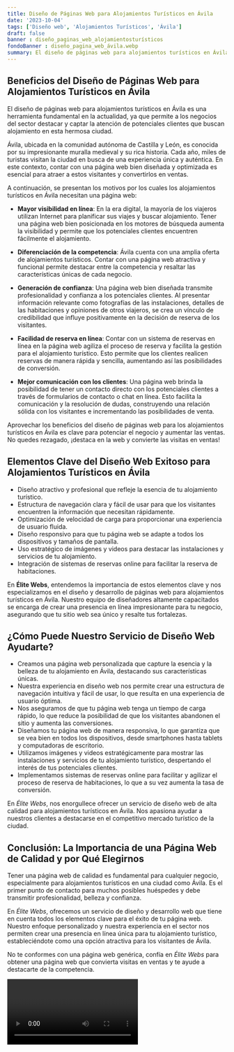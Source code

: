 ```yaml
---
title: Diseño de Páginas Web para Alojamientos Turísticos en Ávila
date: '2023-10-04'
tags: ['Diseño web', 'Alojamientos Turísticos', 'Ávila']
draft: false
banner : diseño_paginas_web_alojamientosturísticos
fondoBanner : diseño_pagina_web_ávila.webp
summary: El diseño de páginas web para alojamientos turísticos en Ávila es una herramienta fundamental en la actualidad, ya que permite a los negocios del sector destacar y captar la atención de potenciales clientes que buscan alojamiento en esta hermosa ciudad.
---
```


## Beneficios del Diseño de Páginas Web para Alojamientos Turísticos en Ávila

El diseño de páginas web para alojamientos turísticos en Ávila es una herramienta fundamental en la actualidad, ya que permite a los negocios del sector destacar y captar la atención de potenciales clientes que buscan alojamiento en esta hermosa ciudad.

Ávila, ubicada en la comunidad autónoma de Castilla y León, es conocida por su impresionante muralla medieval y su rica historia. Cada año, miles de turistas visitan la ciudad en busca de una experiencia única y auténtica. En este contexto, contar con una página web bien diseñada y optimizada es esencial para atraer a estos visitantes y convertirlos en ventas.

A continuación, se presentan los motivos por los cuales los alojamientos turísticos en Ávila necesitan una página web:

- **Mayor visibilidad en línea**: En la era digital, la mayoría de los viajeros utilizan Internet para planificar sus viajes y buscar alojamiento. Tener una página web bien posicionada en los motores de búsqueda aumenta la visibilidad y permite que los potenciales clientes encuentren fácilmente el alojamiento.

- **Diferenciación de la competencia**: Ávila cuenta con una amplia oferta de alojamientos turísticos. Contar con una página web atractiva y funcional permite destacar entre la competencia y resaltar las características únicas de cada negocio.

- **Generación de confianza**: Una página web bien diseñada transmite profesionalidad y confianza a los potenciales clientes. Al presentar información relevante como fotografías de las instalaciones, detalles de las habitaciones y opiniones de otros viajeros, se crea un vínculo de credibilidad que influye positivamente en la decisión de reserva de los visitantes.

- **Facilidad de reserva en línea**: Contar con un sistema de reservas en línea en la página web agiliza el proceso de reserva y facilita la gestión para el alojamiento turístico. Esto permite que los clientes realicen reservas de manera rápida y sencilla, aumentando así las posibilidades de conversión.

- **Mejor comunicación con los clientes**: Una página web brinda la posibilidad de tener un contacto directo con los potenciales clientes a través de formularios de contacto o chat en línea. Esto facilita la comunicación y la resolución de dudas, construyendo una relación sólida con los visitantes e incrementando las posibilidades de venta.

Aprovechar los beneficios del diseño de páginas web para los alojamientos turísticos en Ávila es clave para potenciar el negocio y aumentar las ventas. No quedes rezagado, ¡destaca en la web y convierte las visitas en ventas!

<GifSeo />

<Cta />

## Elementos Clave del Diseño Web Exitoso para Alojamientos Turísticos en Ávila
- Diseño atractivo y profesional que refleje la esencia de tu alojamiento turístico.
- Estructura de navegación clara y fácil de usar para que los visitantes encuentren la información que necesitan rápidamente.
- Optimización de velocidad de carga para proporcionar una experiencia de usuario fluida.
- Diseño responsivo para que tu página web se adapte a todos los dispositivos y tamaños de pantalla.
- Uso estratégico de imágenes y videos para destacar las instalaciones y servicios de tu alojamiento.
- Integración de sistemas de reservas online para facilitar la reserva de habitaciones.

En **Élite Webs**, entendemos la importancia de estos elementos clave y nos especializamos en el diseño y desarrollo de páginas web para alojamientos turísticos en Ávila. Nuestro equipo de diseñadores altamente capacitados se encarga de crear una presencia en línea impresionante para tu negocio, asegurando que tu sitio web sea único y resalte tus fortalezas.

## ¿Cómo Puede Nuestro Servicio de Diseño Web Ayudarte?
- Creamos una página web personalizada que capture la esencia y la belleza de tu alojamiento en Ávila, destacando sus características únicas.
- Nuestra experiencia en diseño web nos permite crear una estructura de navegación intuitiva y fácil de usar, lo que resulta en una experiencia de usuario óptima.
- Nos aseguramos de que tu página web tenga un tiempo de carga rápido, lo que reduce la posibilidad de que los visitantes abandonen el sitio y aumenta las conversiones.
- Diseñamos tu página web de manera responsiva, lo que garantiza que se vea bien en todos los dispositivos, desde smartphones hasta tablets y computadoras de escritorio.
- Utilizamos imágenes y videos estratégicamente para mostrar las instalaciones y servicios de tu alojamiento turístico, despertando el interés de tus potenciales clientes.
- Implementamos sistemas de reservas online para facilitar y agilizar el proceso de reserva de habitaciones, lo que a su vez aumenta la tasa de conversión.

En *Élite Webs*, nos enorgullece ofrecer un servicio de diseño web de alta calidad para alojamientos turísticos en Ávila. Nos apasiona ayudar a nuestros clientes a destacarse en el competitivo mercado turístico de la ciudad.  

## Conclusión: La Importancia de una Página Web de Calidad y por Qué Elegirnos
Tener una página web de calidad es fundamental para cualquier negocio, especialmente para alojamientos turísticos en una ciudad como Ávila. Es el primer punto de contacto para muchos posibles huéspedes y debe transmitir profesionalidad, belleza y confianza. 

En *Élite Webs*, ofrecemos un servicio de diseño y desarrollo web que tiene en cuenta todos los elementos clave para el éxito de tu página web. Nuestro enfoque personalizado y nuestra experiencia en el sector nos permiten crear una presencia en línea única para tu alojamiento turístico, estableciéndote como una opción atractiva para los visitantes de Ávila. 

No te conformes con una página web genérica, confía en *Élite Webs* para obtener una página web que convierta visitas en ventas y te ayude a destacarte de la competencia.

<Video />

<CtaBot job='Alojamientos Turísticos' city='Ávila'/>

<Gmaps query='Ávila+españa+maps' />